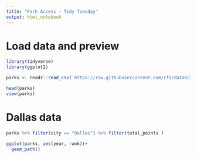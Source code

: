 ```yaml
---
title: "Park Access - Tidy Tuesday"
output: html_notebook
---
```


# Load data and preview
```r
library(tidyverse)
library(ggplot2)

parks <- readr::read_csv('https://raw.githubusercontent.com/rfordatascience/tidytuesday/master/data/2021/2021-06-22/parks.csv')

head(parks)
view(parks)
```

# Dallas data 
```r
parks %>% filter(city == "Dallas") %>% filter(total_points )

ggplot(parks, aes(year, rank))+
  geom_path()



```

